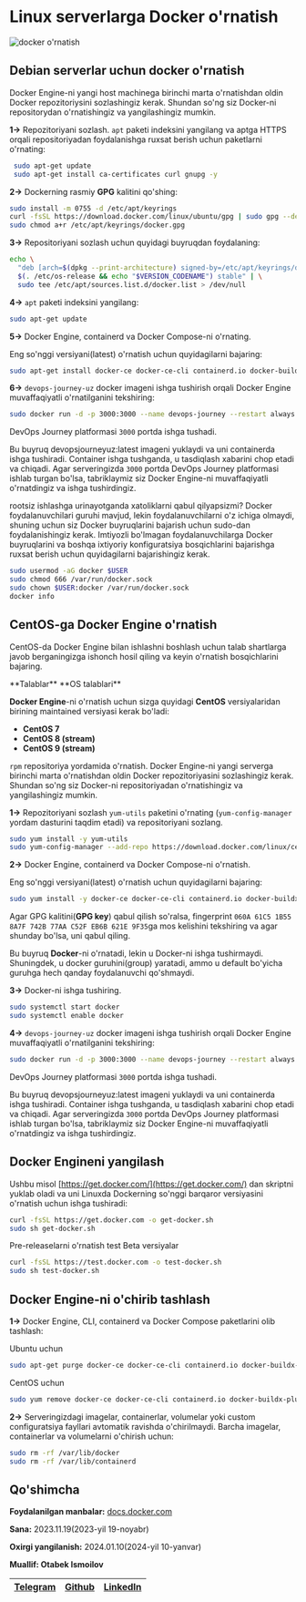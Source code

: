 
# Linux serverlarga Docker o'rnatish

![docker o'rnatish](https://raw.githubusercontent.com/devops-journey-uz/assets/main/images/tutorials/container/docker-ornatish.png)

## Debian serverlar uchun docker o'rnatish

Docker Engine-ni yangi host machinega birinchi marta o'rnatishdan oldin Docker repozitoriysini sozlashingiz kerak. Shundan so'ng siz Docker-ni repositorydan o'rnatishingiz va yangilashingiz mumkin.

**1->** Repozitoriyani sozlash. `apt` paketi indeksini yangilang va aptga HTTPS orqali repositoriyadan foydalanishga ruxsat berish uchun paketlarni o'rnating:

```bash
 sudo apt-get update
 sudo apt-get install ca-certificates curl gnupg -y
 ```

**2->** Dockerning rasmiy **GPG** kalitini qo'shing:

```bash
sudo install -m 0755 -d /etc/apt/keyrings
curl -fsSL https://download.docker.com/linux/ubuntu/gpg | sudo gpg --dearmor -o /etc/apt/keyrings/docker.gpg
sudo chmod a+r /etc/apt/keyrings/docker.gpg
```
**3->** Repositoriyani sozlash uchun quyidagi buyruqdan foydalaning:

```bash
echo \
  "deb [arch=$(dpkg --print-architecture) signed-by=/etc/apt/keyrings/docker.gpg] https://download.docker.com/linux/ubuntu \
  $(. /etc/os-release && echo "$VERSION_CODENAME") stable" | \
  sudo tee /etc/apt/sources.list.d/docker.list > /dev/null
```

**4->** `apt` paketi indeksini yangilang:

```bash
sudo apt-get update
```

**5->** Docker Engine, containerd va Docker Compose-ni o'rnating.

Eng so'nggi versiyani(latest) o'rnatish uchun quyidagilarni bajaring:

```bash
sudo apt-get install docker-ce docker-ce-cli containerd.io docker-buildx-plugin docker-compose-plugin docker-compose -y
```
**6->**  `devops-journey-uz` docker imageni ishga tushirish orqali Docker Engine muvaffaqiyatli o'rnatilganini tekshiring:

```bash
sudo docker run -d -p 3000:3000 --name devops-journey --restart always devopsjourneyuz/devops-journey-uz:latest
```

DevOps Journey platformasi `3000` portda ishga tushadi.

Bu buyruq devopsjourneyuz:latest imageni yuklaydi va uni containerda ishga tushiradi. Container ishga tushganda, u tasdiqlash xabarini chop etadi va chiqadi. Agar serveringizda `3000` portda DevOps Journey platformasi ishlab turgan bo'lsa, tabriklaymiz siz Docker Engine-ni muvaffaqiyatli o'rnatdingiz va ishga tushirdingiz.

<Callout type="info" emoji="">

rootsiz ishlashga urinayotganda xatoliklarni qabul qilyapsizmi?
Docker foydalanuvchilari guruhi mavjud, lekin foydalanuvchilarni o'z ichiga olmaydi, shuning uchun siz Docker buyruqlarini bajarish uchun sudo-dan foydalanishingiz kerak. Imtiyozli bo'lmagan foydalanuvchilarga Docker buyruqlarini va boshqa ixtiyoriy konfiguratsiya bosqichlarini bajarishga ruxsat berish uchun quyidagilarni bajarishingiz kerak.

```bash
sudo usermod -aG docker $USER
sudo chmod 666 /var/run/docker.sock
sudo chown $USER:docker /var/run/docker.sock
docker info
```
</Callout>

## CentOS-ga Docker Engine o'rnatish
CentOS-da Docker Engine bilan ishlashni boshlash uchun talab shartlarga javob berganingizga ishonch hosil qiling va keyin o'rnatish bosqichlarini bajaring.

<Callout type="info" emoji="">
**Talablar**
**OS talablari**

**Docker Engine**-ni o'rnatish uchun sizga quyidagi **CentOS** versiyalaridan birining maintained versiyasi kerak bo'ladi:

* **CentOS 7**
* **CentOS 8 (stream)**
* **CentOS 9 (stream)**
</Callout>

`rpm` repositoriya yordamida o'rnatish. Docker Engine-ni yangi serverga birinchi marta o'rnatishdan oldin Docker repozitoriyasini sozlashingiz kerak. Shundan so'ng siz Docker-ni repositoriyadan o'rnatishingiz va yangilashingiz mumkin.

**1->** Repozitoriyani sozlash `yum-utils` paketini o'rnating (`yum-config-manager` yordam dasturini taqdim etadi) va repositoriyani sozlang.

```bash
sudo yum install -y yum-utils
sudo yum-config-manager --add-repo https://download.docker.com/linux/centos/docker-ce.repo
```

**2->** Docker Engine, containerd va Docker Compose-ni o'rnatish.

Eng so'nggi versiyani(latest) o'rnatish uchun quyidagilarni bajaring:

```bash
sudo yum install -y docker-ce docker-ce-cli containerd.io docker-buildx-plugin docker-compose-plugin docker-compose 
```

Agar GPG kalitini(**GPG key**) qabul qilish so'ralsa, fingerprint `060A 61C5 1B55 8A7F 742B 77AA C52F EB6B 621E 9F35`ga mos kelishini tekshiring va agar shunday bo'lsa, uni qabul qiling.

Bu buyruq **Docker**-ni o'rnatadi, lekin u Docker-ni ishga tushirmaydi. Shuningdek, u docker guruhini(group) yaratadi, ammo u default bo'yicha guruhga hech qanday foydalanuvchi qo'shmaydi.

**3->** Docker-ni ishga tushiring.

```bash
sudo systemctl start docker
sudo systemctl enable docker
```

**4->**  `devops-journey-uz` docker imageni ishga tushirish orqali Docker Engine muvaffaqiyatli o'rnatilganini tekshiring:

```bash
sudo docker run -d -p 3000:3000 --name devops-journey --restart always devopsjourneyuz/devops-journey-uz:latest
```

DevOps Journey platformasi `3000` portda ishga tushadi.

Bu buyruq devopsjourneyuz:latest imageni yuklaydi va uni containerda ishga tushiradi. Container ishga tushganda, u tasdiqlash xabarini chop etadi va chiqadi. Agar serveringizda `3000` portda DevOps Journey platformasi ishlab turgan bo'lsa, tabriklaymiz siz Docker Engine-ni muvaffaqiyatli o'rnatdingiz va ishga tushirdingiz.

## Docker Engineni yangilash

Ushbu misol [https://get.docker.com/](https://get.docker.com/) dan skriptni yuklab oladi va uni Linuxda Dockerning so'nggi barqaror versiyasini o'rnatish uchun ishga tushiradi:

```bash
curl -fsSL https://get.docker.com -o get-docker.sh
sudo sh get-docker.sh
```

Pre-releaselarni o'rnatish test Beta versiyalar

```bash
curl -fsSL https://test.docker.com -o test-docker.sh
sudo sh test-docker.sh
```

## Docker Engine-ni o'chirib tashlash
**1->** Docker Engine, CLI, containerd va Docker Compose paketlarini olib tashlash:

Ubuntu uchun 
```bash
sudo apt-get purge docker-ce docker-ce-cli containerd.io docker-buildx-plugin docker-compose-plugin docker-ce-rootless-extras
```

CentOS uchun

```bash
sudo yum remove docker-ce docker-ce-cli containerd.io docker-buildx-plugin docker-compose-plugin docker-ce-rootless-extras
```
**2->** Serveringizdagi imagelar, containerlar, volumelar yoki custom configuratsiya fayllari avtomatik ravishda o'chirilmaydi. Barcha imagelar, containerlar va volumelarni o'chirish uchun:

```bash
sudo rm -rf /var/lib/docker
sudo rm -rf /var/lib/containerd
```

## Qo'shimcha

<Callout type="info" emoji="">

**Foydalanilgan manbalar:** [docs.docker.com](https://docs.docker.com/engine/install/)

**Sana:** 2023.11.19(2023-yil 19-noyabr)

**Oxirgi yangilanish:** 2024.01.10(2024-yil 10-yanvar)

**Muallif: Otabek Ismoilov**

| [Telegram](https://t.me/Otabek_Ismoilov) | [Github](https://github.com/ismoilovdevml) | [LinkedIn](https://www.linkedin.com/in/otabek-ismoilov-8625b0222/) |
| - | - | - |

</Callout>